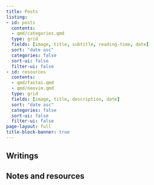```yaml
---
title: Posts
listing:
- id: posts
  contents: 
  - qmd/categories.qmd
  type: grid
  fields: [image, title, subtitle, reading-time, date]
  sort: "date asc"
  categories: false
  sort-ui: false
  filter-ui: false
- id: resources
  contents: 
  - qmd/fastai.qmd
  - qmd/neovim.qmd
  type: grid
  fields: [image, title, description, date]
  sort: "date asc"
  categories: false
  sort-ui: false
  filter-ui: false
page-layout: full
title-block-banner: true
---
```


## Writings
:::{#posts}
:::

## Notes and resources
:::{#resources}
:::
